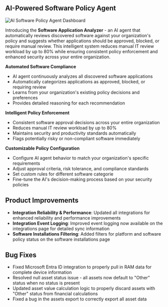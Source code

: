 ## AI-Powered Software Policy Agent

<Frame>
<img src="/images/ai_software_agent.png" alt="AI Software Policy Agent Dashboard" />
</Frame>

Introducing the **Software Application Analyzer** - an AI agent that automatically reviews discovered software against your organization's policy and suggests whether applications should be approved, blocked, or require manual review. This intelligent system reduces manual IT review workload by up to 80% while ensuring consistent policy enforcement and enhanced security across your entire organization.

**Automated Software Compliance**
- AI agent continuously analyzes all discovered software applications
- Automatically categorizes applications as approved, blocked, or requiring review
- Learns from your organization's existing policy decisions and preferences
- Provides detailed reasoning for each recommendation

**Intelligent Policy Enforcement**
- Consistent software approval decisions across your entire organization
- Reduces manual IT review workload by up to 80%
- Maintains security and productivity standards automatically
- Flags potentially risky or non-compliant software immediately

**Customizable Policy Configuration**
- Configure AI agent behavior to match your organization's specific requirements
- Adjust approval criteria, risk tolerance, and compliance standards
- Set custom rules for different software categorie
- Fine-tune the AI's decision-making process based on your security policies

## Product Improvements

- **Integration Reliability & Performance**: Updated all integrations for enhanced reliability and performance improvements
- **Integration Event Logging**: Improved event logging now available on the integrations page for detailed sync information
- **Software Installations Filtering**: Added filters for platform and software policy status on the software installations page

## Bug Fixes

- Fixed Microsoft Entra ID integration to properly pull in RAM data for complete device information
- Resolved null asset status issue - all assets now default to "Other" status when no status is present
- Updated asset value calculation logic to properly discard assets with "Other" status from financial calculations
- Fixed a bug in the assets export to correctly export all asset data
